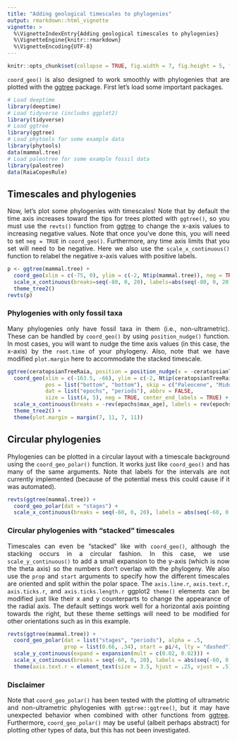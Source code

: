 ```yaml
---
title: "Adding geological timescales to phylogenies"
output: rmarkdown::html_vignette
vignette: >
  %\VignetteIndexEntry{Adding geological timescales to phylogenies}
  %\VignetteEngine{knitr::rmarkdown}
  %\VignetteEncoding{UTF-8}
---
```


```r
knitr::opts_chunk$set(collapse = TRUE, fig.width = 7, fig.height = 5, fig.align = "center")
```

<div style="text-align: justify">
`coord_geo()` is also designed to work smoothly with phylogenies that are plotted with the [ggtree](https://www.bioconductor.org/packages/ggtree) package. First let's load some important packages.

```r
# Load deeptime
library(deeptime)
# Load tidyverse (includes ggplot2)
library(tidyverse)
# Load ggtree
library(ggtree)
# Load phytools for some example data
library(phytools)
data(mammal.tree)
# Load paleotree for some example fossil data
library(paleotree)
data(RaiaCopesRule)
```

## Timescales and phylogenies
Now, let's plot some phylogenies with timescales! Note that by default the time axis increases toward the tips for trees plotted with `ggtree()`, so you must use the `revts()` function from [ggtree](https://www.bioconductor.org/packages/ggtree) to change the x-axis values to increasing negative values. Note that once you've done this, you will need to set `neg = TRUE` in `coord_geo()`. Furthermore, any time axis limits that you set will need to be negative. Here we also use the `scale_x_continuous()` function to relabel the negative x-axis values with positive labels.
```r
p <- ggtree(mammal.tree) +
  coord_geo(xlim = c(-75, 0), ylim = c(-2, Ntip(mammal.tree)), neg = TRUE, abbrv = FALSE) +
  scale_x_continuous(breaks=seq(-80, 0, 20), labels=abs(seq(-80, 0, 20))) +
  theme_tree2()
revts(p)
```

### Phylogenies with only fossil taxa
Many phylogenies only have fossil taxa in them (i.e., non-ultrametric). These can be handled by `coord_geo()` by using `position_nudge()` function. In most cases, you will want to nudge the time axis values (in this case, the x-axis) by the `root.time` of your phylogeny. Also, note that we have modified `plot.margin` here to accommodate the stacked timescale.
```r
ggtree(ceratopsianTreeRaia, position = position_nudge(x = -ceratopsianTreeRaia$root.time)) +
  coord_geo(xlim = c(-163.5, -66), ylim = c(-2, Ntip(ceratopsianTreeRaia)),
            pos = list("bottom", "bottom"), skip = c("Paleocene", "Middle Jurassic"),
            dat = list("epochs", "periods"), abbrv = FALSE,
            size = list(4, 5), neg = TRUE, center_end_labels = TRUE) +
  scale_x_continuous(breaks = -rev(epochs$max_age), labels = rev(epochs$max_age)) +
  theme_tree2() +
  theme(plot.margin = margin(7, 11, 7, 11))
```

## Circular phylogenies
Phylogenies can be plotted in a circular layout with a timescale background using the `coord_geo_polar()` function. It works just like `coord_geo()` and has many of the same arguments. Note that labels for the intervals are not currently implemented (because of the potential mess this could cause if it was automated).
```r
revts(ggtree(mammal.tree)) +
  coord_geo_polar(dat = "stages") +
  scale_x_continuous(breaks = seq(-60, 0, 20), labels = abs(seq(-60, 0, 20)))
```

### Circular phylogenies with "stacked" timescales
Timescales can even be "stacked" like with `coord_geo()`, although the stacking occurs in a circular fashion. In this case, we use `scale_y_continuous()` to add a small expansion to the y-axis (which is now the theta axis) so the numbers don't overlap with the phylogeny. We also use the `prop` and `start` arguments to specify how the different timescales are oriented and split within the polar space. The `axis.line.r`, `axis.text.r`, `axis.ticks.r`, and `axis.ticks.length.r` ggplot2 `theme()` elements can be modified just like their x and y counterparts to change the appearance of the radial axis. The default settings work well for a horizontal axis pointing towards the right, but these theme settings will need to be modified for other orientations such as in this example.
```r
revts(ggtree(mammal.tree)) +
  coord_geo_polar(dat = list("stages", "periods"), alpha = .5,
                  prop = list(0.66, .34), start = pi/4, lty = "dashed") +
  scale_y_continuous(expand = expansion(mult = c(0.02, 0.02))) +
  scale_x_continuous(breaks = seq(-60, 0, 20), labels = abs(seq(-60, 0, 20))) +
  theme(axis.text.r = element_text(size = 3.5, hjust = .25, vjust = .5))
```

### Disclaimer
Note that `coord_geo_polar()` has been tested with the plotting of ultrametric and non-ultrametric phylogenies with `ggtree::ggtree()`, but it may have unexpected behavior when combined with other functions from [ggtree](https://www.bioconductor.org/packages/ggtree). Furthermore, `coord_geo_polar()` may be useful (albeit perhaps abstract) for plotting other types of data, but this has not been investigated.
</div>
